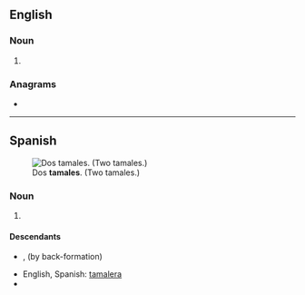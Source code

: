 ==English==

===Noun===
{{head|en|noun form}}

# {{plural of|en|tamale}}

===Anagrams===
* {{anagrams|en|a=aaelmst|malates|maltase}}

----

==Spanish==
[[File:Tamales.jpg|thumb|Dos '''tamales'''. (Two tamales.)]]

===Noun===
{{head|es|noun form|g=m-p}}

# {{plural of|es|tamal}}

====Descendants====
* {{desc|en|tamales}}, {{l|en|tamale}} (by back-formation)
* English, Spanish: [[tamalera]]
* {{desc|es|tamaleada}}